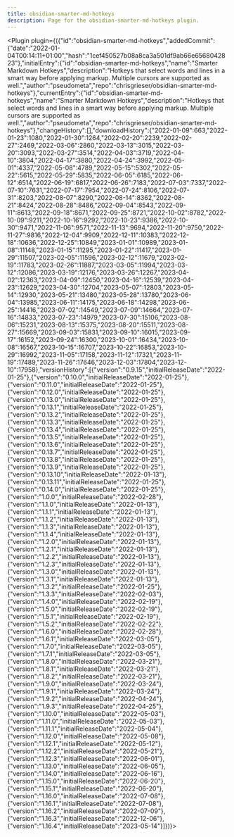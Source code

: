 ---
title: obsidian-smarter-md-hotkeys
description: Page for the obsidian-smarter-md-hotkeys plugin.
---


<Plugin plugin={({"id":"obsidian-smarter-md-hotkeys","addedCommit":{"date":"2022-01-04T00:14:11+01:00","hash":"1cef450527b08a8ca3a501df9ab66e6568042823"},"initialEntry":{"id":"obsidian-smarter-md-hotkeys","name":"Smarter Markdown Hotkeys","description":"Hotkeys that select words and lines in a smart way before applying markup. Multiple cursors are supported as well.","author":"pseudometa","repo":"chrisgrieser/obsidian-smarter-md-hotkeys"},"currentEntry":{"id":"obsidian-smarter-md-hotkeys","name":"Smarter Markdown Hotkeys","description":"Hotkeys that select words and lines in a smart way before applying markup. Multiple cursors are supported as well.","author":"pseudometa","repo":"chrisgrieser/obsidian-smarter-md-hotkeys"},"changeHistory":[],"downloadHistory":{"2022-01-09":663,"2022-01-23":1080,"2022-01-30":1264,"2022-02-20":2239,"2022-02-27":2469,"2022-03-06":2860,"2022-03-13":3015,"2022-03-20":3093,"2022-03-27":3514,"2022-04-03":3719,"2022-04-10":3804,"2022-04-17":3880,"2022-04-24":3992,"2022-05-01":4337,"2022-05-08":4789,"2022-05-15":5302,"2022-05-22":5615,"2022-05-29":5835,"2022-06-05":6185,"2022-06-12":6514,"2022-06-19":6817,"2022-06-26":7183,"2022-07-03":7337,"2022-07-10":7631,"2022-07-17":7954,"2022-07-24":8106,"2022-07-31":8203,"2022-08-07":8290,"2022-08-14":8362,"2022-08-21":8424,"2022-08-28":8486,"2022-09-04":8543,"2022-09-11":8613,"2022-09-18":8671,"2022-09-25":8721,"2022-10-02":8782,"2022-10-09":9211,"2022-10-16":9292,"2022-10-23":9386,"2022-10-30":9471,"2022-11-06":9571,"2022-11-13":9694,"2022-11-20":9750,"2022-11-27":9816,"2022-12-04":9909,"2022-12-11":10383,"2022-12-18":10636,"2022-12-25":10849,"2023-01-01":10989,"2023-01-08":11148,"2023-01-15":11295,"2023-01-22":11417,"2023-01-29":11507,"2023-02-05":11596,"2023-02-12":11679,"2023-02-19":11783,"2023-02-26":11887,"2023-03-05":11994,"2023-03-12":12086,"2023-03-19":12176,"2023-03-26":12267,"2023-04-02":12363,"2023-04-09":12450,"2023-04-16":12539,"2023-04-23":12629,"2023-04-30":12704,"2023-05-07":12803,"2023-05-14":12930,"2023-05-21":13480,"2023-05-28":13780,"2023-06-04":13985,"2023-06-11":14175,"2023-06-18":14298,"2023-06-25":14416,"2023-07-02":14549,"2023-07-09":14664,"2023-07-16":14833,"2023-07-23":14979,"2023-07-30":15106,"2023-08-06":15231,"2023-08-13":15375,"2023-08-20":15511,"2023-08-27":15669,"2023-09-03":15831,"2023-09-10":16015,"2023-09-17":16152,"2023-09-24":16300,"2023-10-01":16434,"2023-10-08":16567,"2023-10-15":16707,"2023-10-22":16853,"2023-10-29":16992,"2023-11-05":17158,"2023-11-12":17321,"2023-11-19":17489,"2023-11-26":17646,"2023-12-03":17804,"2023-12-10":17958},"versionHistory":[{"version":"0.9.15","initialReleaseDate":"2022-01-25"},{"version":"0.10.0","initialReleaseDate":"2022-01-25"},{"version":"0.11.0","initialReleaseDate":"2022-01-25"},{"version":"0.12.0","initialReleaseDate":"2022-01-25"},{"version":"0.13.0","initialReleaseDate":"2022-01-25"},{"version":"0.13.1","initialReleaseDate":"2022-01-25"},{"version":"0.13.2","initialReleaseDate":"2022-01-25"},{"version":"0.13.3","initialReleaseDate":"2022-01-25"},{"version":"0.13.4","initialReleaseDate":"2022-01-25"},{"version":"0.13.5","initialReleaseDate":"2022-01-25"},{"version":"0.13.6","initialReleaseDate":"2022-01-25"},{"version":"0.13.7","initialReleaseDate":"2022-01-25"},{"version":"0.13.8","initialReleaseDate":"2022-01-25"},{"version":"0.13.9","initialReleaseDate":"2022-01-25"},{"version":"0.13.10","initialReleaseDate":"2022-01-13"},{"version":"0.13.11","initialReleaseDate":"2022-01-25"},{"version":"0.14.0","initialReleaseDate":"2022-01-25"},{"version":"1.0.0","initialReleaseDate":"2022-02-28"},{"version":"1.1.0","initialReleaseDate":"2022-01-13"},{"version":"1.1.1","initialReleaseDate":"2022-01-13"},{"version":"1.1.2","initialReleaseDate":"2022-01-13"},{"version":"1.1.3","initialReleaseDate":"2022-01-13"},{"version":"1.1.4","initialReleaseDate":"2022-01-13"},{"version":"1.2.0","initialReleaseDate":"2022-01-13"},{"version":"1.2.1","initialReleaseDate":"2022-01-13"},{"version":"1.2.2","initialReleaseDate":"2022-01-13"},{"version":"1.2.3","initialReleaseDate":"2022-01-13"},{"version":"1.3.0","initialReleaseDate":"2022-01-13"},{"version":"1.3.1","initialReleaseDate":"2022-01-13"},{"version":"1.3.2","initialReleaseDate":"2022-01-25"},{"version":"1.3.3","initialReleaseDate":"2022-02-03"},{"version":"1.4.0","initialReleaseDate":"2022-02-19"},{"version":"1.5.0","initialReleaseDate":"2022-02-19"},{"version":"1.5.1","initialReleaseDate":"2022-02-19"},{"version":"1.5.2","initialReleaseDate":"2022-02-22"},{"version":"1.6.0","initialReleaseDate":"2022-02-28"},{"version":"1.6.1","initialReleaseDate":"2022-03-05"},{"version":"1.7.0","initialReleaseDate":"2022-03-05"},{"version":"1.7.1","initialReleaseDate":"2022-03-05"},{"version":"1.8.0","initialReleaseDate":"2022-03-21"},{"version":"1.8.1","initialReleaseDate":"2022-03-21"},{"version":"1.8.2","initialReleaseDate":"2022-03-21"},{"version":"1.9.0","initialReleaseDate":"2022-03-24"},{"version":"1.9.1","initialReleaseDate":"2022-03-24"},{"version":"1.9.2","initialReleaseDate":"2022-04-24"},{"version":"1.9.3","initialReleaseDate":"2022-04-25"},{"version":"1.10.0","initialReleaseDate":"2022-05-03"},{"version":"1.11.0","initialReleaseDate":"2022-05-03"},{"version":"1.11.1","initialReleaseDate":"2022-05-04"},{"version":"1.12.0","initialReleaseDate":"2022-05-08"},{"version":"1.12.1","initialReleaseDate":"2022-05-12"},{"version":"1.12.2","initialReleaseDate":"2022-05-21"},{"version":"1.12.3","initialReleaseDate":"2022-06-01"},{"version":"1.13.0","initialReleaseDate":"2022-06-05"},{"version":"1.14.0","initialReleaseDate":"2022-06-16"},{"version":"1.15.0","initialReleaseDate":"2022-06-20"},{"version":"1.15.1","initialReleaseDate":"2022-06-20"},{"version":"1.16.0","initialReleaseDate":"2022-07-08"},{"version":"1.16.1","initialReleaseDate":"2022-07-08"},{"version":"1.16.2","initialReleaseDate":"2022-07-09"},{"version":"1.16.3","initialReleaseDate":"2022-12-06"},{"version":"1.16.4","initialReleaseDate":"2023-05-14"}]})}></Plugin>